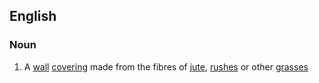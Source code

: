 ==English==

===Noun===
{{en-noun}}

# A [[wall]] [[covering]] made from the fibres of [[jute]], [[rush]]es or other [[grass]]es
